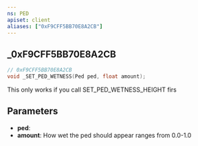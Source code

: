 ```yaml
---
ns: PED
apiset: client
aliases: ["0xF9CFF5BB70E8A2CB"]
---
```

## _0xF9CFF5BB70E8A2CB

```c
// 0xF9CFF5BB70E8A2CB
void _SET_PED_WETNESS(Ped ped, float amount);
```

This only works if you call SET_PED_WETNESS_HEIGHT firs

## Parameters
* **ped**:
* **amount**: How wet the ped should appear ranges from 0.0-1.0
